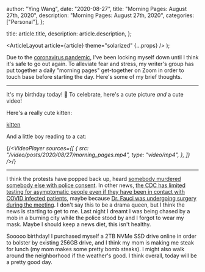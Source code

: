 
  author: "Ying Wang",
  date: "2020-08-27",
  title: "Morning Pages: August 27th, 2020",
  description: "Morning Pages: August 27th, 2020",
  categories: ["Personal"],
};

  title: article.title,
  description: article.description,
};

  <ArticleLayout article={article} theme="solarized" {...props} />
);

Due to the [coronavirus
pandemic](https://en.wikipedia.org/wiki/2019-20_coronavirus_pandemic), I've been
locking myself down until I think it's safe to go out again. To alleviate fear
and stress, my writer's group has put together a daily "morning pages"
get-together on Zoom in order to touch base before starting the day. Here's some
of my brief thoughts.

---

It's my birthday today! :tada: To celebrate, here's a cute picture _and_ a cute
video!

Here's a really cute kitten:

[kitten](/img/posts/2020/08/27/morning_pages.jpg)

And a little boy reading to a cat:

{/*<VideoPlayer
  sources={[
    {
      src: "/video/posts/2020/08/27/morning_pages.mp4",
      type: "video/mp4",
    },
  ]}
/>*/}

---

I think the protests have popped back up, heard [somebody murdered somebody else
with police
consent](https://www.chicagotribune.com/news/breaking/ct-kenosha-wisconsin-protesters-shot-jacob-blake-20200826-2whqqtogjrcx5db5zfdkuw374y-story.html).
In other news, [the CDC has limited testing for asymptomatic people even if they
have been in contact with COVID infected
patients](https://www.cnbc.com/2020/08/26/cdc-quietly-revises-coronavirus-guidance-to-downplay-importance-of-testing-for-asymptomatic-people.html),
maybe because [Dr. Fauci was undergoing surgery during the
meeting](https://www.msn.com/en-us/news/politics/fauci-says-he-was-under-anesthesia-when-cdc-changed-covid-19-testing-guidelines/ar-BB18p0Wp).
I don't say this to be a drama queen, but I think the news is starting to get to
me. Last night I dreamt I was being chased by a mob in a burning city while the
police stood by and I forgot to wear my mask. Maybe I should keep a news diet,
this isn't healthy.

Sooooo birthday! I purchased myself a 2TB NVMe SSD drive online in order to
bolster by existing 256GB drive, and I think my mom is making me steak for lunch
(my mom makes some pretty bomb steaks). I might also walk around the
neighborhood if the weather's good. I think overall, today will be a pretty good
day.
